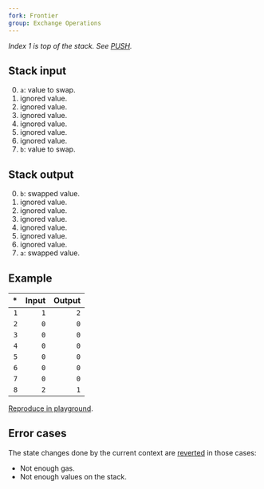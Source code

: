 ```yaml
---
fork: Frontier
group: Exchange Operations
---
```


_Index 1 is top of the stack. See [PUSH](/#60)._

## Stack input

0. `a`: value to swap.
1. ignored value.
2. ignored value.
3. ignored value.
4. ignored value.
5. ignored value.
6. ignored value.
7. `b`: value to swap.

## Stack output

0. `b`: swapped value.
1. ignored value.
2. ignored value.
3. ignored value.
4. ignored value.
5. ignored value.
6. ignored value.
7. `a`: swapped value.

## Example

|  \* | Input | Output |
| --: | ----: | -----: |
| `1` |   `1` |    `2` |
| `2` |   `0` |    `0` |
| `3` |   `0` |    `0` |
| `4` |   `0` |    `0` |
| `5` |   `0` |    `0` |
| `6` |   `0` |    `0` |
| `7` |   `0` |    `0` |
| `8` |   `2` |    `1` |

[Reproduce in playground](/playground?unit=Wei&codeType=Mnemonic&code='yet%20state~2xxx~1zzywapzSWAP7'~zPUSH1%20z%5Cny%2F%2F%20Sx~0~0%01xyz~_).

## Error cases

The state changes done by the current context are [reverted](#FD) in those cases:

- Not enough gas.
- Not enough values on the stack.
